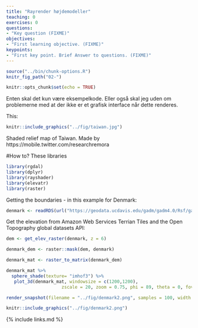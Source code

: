 ```yaml
---
title: "Rayrender højdemodeller"
teaching: 0
exercises: 0
questions:
- "Key question (FIXME)"
objectives:
- "First learning objective. (FIXME)"
keypoints:
- "First key point. Brief Answer to questions. (FIXME)"
---
```


```r
source("../bin/chunk-options.R")
knitr_fig_path("02-")
```

```r
knitr::opts_chunk$set(echo = TRUE)
```

Enten skal det kun være eksempelkode. Eller også skal jeg uden om problemerne
med at der ikke er et grafisk interface når dette renderes.

This:
```r
knitr::include_graphics("../fig/taiwan.jpg")
```

Shaded relief map of Taiwan. Made by https://mobile.twitter.com/researchremora

#How to?
These libraries
```r
library(rgdal)
library(dplyr)
library(rayshader)
library(elevatr)
library(raster)
```

Getting the boundaries - in this example for Denmark:
```r
denmark <- readRDS(url("https://geodata.ucdavis.edu/gadm/gadm4.0/Rsf/gadm40_DNK_0_sf.rds"))
```

Get the elevation from
Amazon Web Services Terrian Tiles and the Open Topography global datasets API:
```r
dem <- get_elev_raster(denmark, z = 6)
```


```r
denmark_dem <- raster::mask(dem, denmark)
```


```r
denmark_mat <- raster_to_matrix(denmark_dem)
```


```r
denmark_mat %>% 
  sphere_shade(texture= "imhof3") %>% 
   plot_3d(denmark_mat, windowsize = c(1200,1200),
                     zscale = 20, zoom = 0.75, phi = 89, theta = 0, fov = 0, background = "black")
```


```r
render_snapshot(filename = "../fig/denmark2.png", samples = 100, width = 6000, height = 6000)
```

```r
knitr::include_graphics("../fig/denmark2.png")
```

{% include links.md %}

